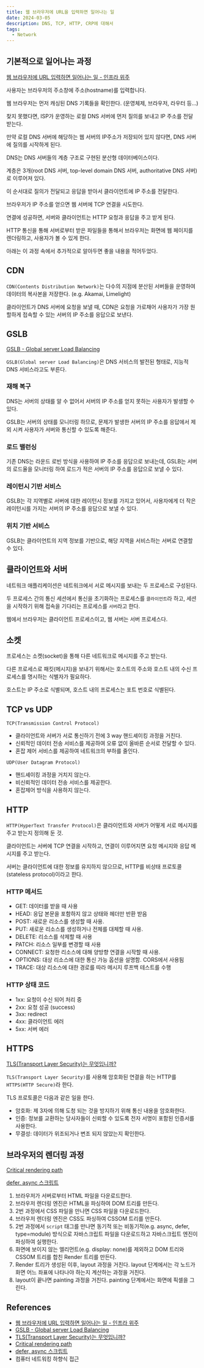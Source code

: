 ```yaml
---
title: 웹 브라우저에 URL을 입력하면 일어나는 일
date: 2024-03-05
description: DNS, TCP, HTTP, CRP에 대해서
tags:
  - Network
---
```


## 기본적으로 일어나는 과정

[웹 브라우저에 URL 입력하면 일어나는 일 - 인프라 위주](https://www.youtube.com/watch?v=GAyZ_QgYYYo&list=PLXvgR_grOs1DEoZFABFCjo7dsXt1BhVih)

사용자는 브라우저의 주소창에 주소(hostname)를 입력합니다.

웹 브라우저는 먼저 캐싱된 DNS 기록들을 확인한다. (운영체제, 브라우저, 라우터 등...)

찾지 못했다면, ISP가 운영하는 로컬 DNS 서버에 먼저 질의를 보내고 IP 주소를 전달 받는다.

만약 로컬 DNS 서버에 해당하는 웹 서버의 IP주소가 저장되어 있지 않다면, DNS 서버에 질의를 시작하게 된다.

DNS는 DNS 서버들의 계층 구조로 구현된 분산형 데이터베이스이다.

계층은 3개(root DNS 서버, top-level domain DNS 서버, authoritative DNS 서버)로 이루어져 있다.

이 순서대로 질의가 전달되고 응답을 받아서 클라이언트에 IP 주소를 전달한다.

브라우저가 IP 주소를 얻으면 웹 서버에 TCP 연결을 시도한다.

연결에 성공하면, 서버와 클라이언트는 HTTP 요청과 응답을 주고 받게 된다.

HTTP 통신을 통해 서버로부터 받은 파일들을 통해서 브라우저는 화면에 웹 페이지를 렌더링하고, 사용자가 볼 수 있게 한다.

아래는 이 과정 속에서 추가적으로 알아두면 좋을 내용을 적어두었다.

## CDN

`CDN(Contents Distribution Network)`는 다수의 지점에 분산된 서버들을 운영하여 데이터의 복사본을 저장한다. (e.g. Akamai, Limelight)

클라이언트가 DNS 서버에 요청을 보낼 때, CDN은 요청을 가로채어 사용자가 가장 원할하게 접속할 수 있는 서버의 IP 주소를 응답으로 보낸다.

## GSLB

[GSLB - Global server Load Balancing](https://www.joinc.co.kr/w/man/12/GSLB)

`GSLB(Global server Load Balancing)`은 DNS 서비스의 발전된 형태로, 지능적 DNS 서비스라고도 부른다.

### 재해 복구

DNS는 서버의 상태를 알 수 없어서 서버의 IP 주소를 얻지 못하는 사용자가 발생할 수 있다.

GSLB는 서버의 상태를 모니터링 하므로, 문제가 발생한 서버의 IP 주소를 응답에서 제외 시켜 사용자가 서버와 통신할 수 있도록 해준다.

### 로드 밸런싱

기존 DNS는 라운드 로빈 방식을 사용하여 IP 주소를 응답으로 보내는데, GSLB는 서버의 로드율을 모니터링 하여 로드가 적은 서버의 IP 주소를 응답으로 보낼 수 있다.

### 레이턴시 기반 서비스

GSLB는 각 지역별로 서버에 대한 레이턴시 정보를 가지고 있어서, 사용자에게 더 작은 레이턴시를 가지는 서버의 IP 주소를 응답으로 보낼 수 있다.

### 위치 기반 서비스

GSLB는 클라이언트의 지역 정보를 기반으로, 해당 지역을 서비스하는 서버로 연결할 수 있다.

## 클라이언트와 서버

네트워크 애플리케이션은 네트워크에서 서로 메시지를 보내는 두 프로세스로 구성된다.

두 프로세스 간의 통신 세션에서 통신을 초기화하는 프로세스를 `클라이언트`라 하고, 세션을 시작하기 위해 접속을 기다리는 프로세스를 `서버`라고 한다.

웹에서 브라우저는 클라이언트 프로세스이고, 웹 서버는 서버 프로세스다.

## 소켓

프로세스는 소켓(socket)을 통해 다른 네트워크로 메시지를 주고 받는다.

다른 프로세스로 패킷(메시지)을 보내기 위해서는 호스트의 주소와 호스트 내의 수신 프로세스를 명시하는 식별자가 필요하다.

호스트는 IP 주소로 식별되며, 호스트 내의 프로세스는 포트 번호로 식별된다.

## TCP vs UDP

`TCP(Transmission Control Protocol)`

- 클라이언트와 서버가 서로 통신하기 전에 3 way 핸드셰이킹 과정을 거친다.
- 신뢰적인 데이터 전송 서비스를 제공하여 오류 없이 올바른 순서로 전달할 수 있다.
- 혼잡 제어 서비스를 제공하여 네트워크의 부하를 줄인다.

`UDP(User Datagram Protocol)`

- 핸드셰이킹 과정을 거치지 않는다.
- 비신뢰적인 데이터 전송 서비스를 제공한다.
- 혼잡제어 방식을 사용하지 않는다.

## HTTP

`HTTP(HyperText Transfer Protocol)`은 클라이언트와 서버가 어떻게 서로 메시지를 주고 받는지 정의해 둔 것.

클라이언트는 서버에 TCP 연결을 시작하고, 연결이 이루어지면 요청 메시지와 응답 메시지를 주고 받는다.

서버는 클라이언트에 대한 정보를 유지하지 않으므로, HTTP를 비상태 프로토콜(stateless protocol)이라고 한다.

### HTTP 메서드

- GET: 데이터를 받을 때 사용
- HEAD: 응답 본문을 포함하지 않고 상태와 헤더만 반환 받음
- POST: 새로운 리소스를 생성할 때 사용.
- PUT: 새로운 리소스를 생성하거나 전체를 대체할 때 사용.
- DELETE: 리소스를 삭제할 때 사용
- PATCH: 리소스 일부를 변경할 때 사용
- CONNECT: 요청한 리소스에 대해 양방향 연결을 시작할 때 사용.
- OPTIONS: 대상 리소스에 대한 통신 가능 옵션을 설명함. CORS에서 사용됨
- TRACE: 대상 리소스에 대한 경로를 따라 메시지 루프백 테스트를 수행

### HTTP 상태 코드

- 1xx: 요청이 수신 되어 처리 중
- 2xx: 요청 성공 (success)
- 3xx: redirect
- 4xx: 클라이언트 에러
- 5xx: 서버 에러

## HTTPS

[TLS(Transport Layer Security)는 무엇입니까?](https://www.cloudflare.com/ko-kr/learning/ssl/transport-layer-security-tls/)

`TLS(Transport Layer Security)`를 사용해 암호화된 연결을 하는 HTTP를 `HTTPS(HTTP Secure)`라 한다.

TLS 프로토콜은 다음과 같은 일을 한다.

- 암호화: 제 3자에 의해 도청 되는 것을 방지하기 위해 통신 내용을 암호화한다.
- 인증: 정보를 교환하는 당사자들이 신뢰할 수 있도록 전자 서명이 포함된 인증서를 사용한다.
- 무결성: 데이터가 위조되거나 변조 되지 않았는지 확인한다.

## 브라우저의 렌더링 과정

[Critical rendering path](https://developer.mozilla.org/en-US/docs/Web/Performance/Critical_rendering_path)

[defer, async 스크립트](https://ko.javascript.info/script-async-defer)

1. 브라우저가 서버로부터 HTML 파일을 다운로드한다.
2. 브라우저 렌더링 엔진은 HTML을 파싱하여 DOM 트리를 만든다.
3. 2번 과정에서 CSS 파일을 만나면 CSS 파일을 다운로드한다.
4. 브라우저 렌더링 엔진은 CSS도 파싱하여 CSSOM 트리를 만든다.
5. 2번 과정에서 `script` 태그를 만나면 동기적 또는 비동기적(e.g. async, defer, type=module) 방식으로 자바스크립트 파일을 다운로드하고 자바스크립트 엔진이 파싱하여 실행한다.
6. 화면에 보이지 않는 엘리먼트(e.g. display: none)를 제외하고 DOM 트리와 CSSOM 트리를 합친 Render 트리를 만든다.
7. Render 트리가 생성된 이후, layout 과정을 거친다. layout 단계에서는 각 노드가 화면 어느 좌표에 나타나야 하는지 계산하는 과정을 거친다.
8. layout이 끝나면 painting 과정을 거친다. painting 단계에서는 화면에 픽셀을 그린다.

## References

- [웹 브라우저에 URL 입력하면 일어나는 일 - 인프라 위주](https://www.youtube.com/watch?v=GAyZ_QgYYYo&list=PLXvgR_grOs1DEoZFABFCjo7dsXt1BhVih)
- [GSLB - Global server Load Balancing](https://www.joinc.co.kr/w/man/12/GSLB)
- [TLS(Transport Layer Security)는 무엇입니까?](https://www.cloudflare.com/ko-kr/learning/ssl/transport-layer-security-tls/)
- [Critical rendering path](https://developer.mozilla.org/en-US/docs/Web/Performance/Critical_rendering_path)
- [defer, async 스크립트](https://ko.javascript.info/script-async-defer)
- 컴퓨터 네트워킹 하향식 접근
